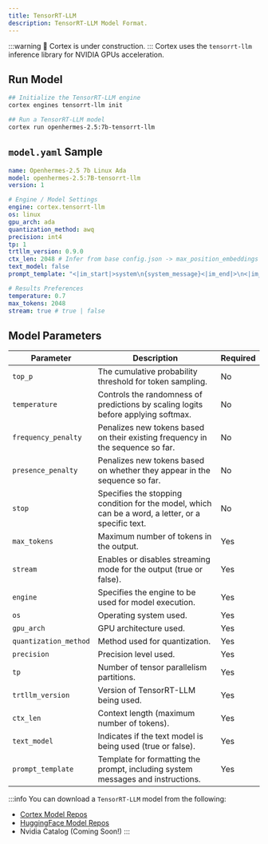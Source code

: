 ```yaml
---
title: TensorRT-LLM
description: TensorRT-LLM Model Format.
---
```


:::warning
🚧 Cortex is under construction.
:::
Cortex uses the `tensorrt-llm` inference library for NVIDIA GPUs acceleration.

## Run Model
```bash
## Initialize the TensorRT-LLM engine
cortex engines tensorrt-llm init

## Run a TensorRT-LLM model
cortex run openhermes-2.5:7b-tensorrt-llm
```
## `model.yaml` Sample
```yaml
name: Openhermes-2.5 7b Linux Ada
model: openhermes-2.5:7B-tensorrt-llm
version: 1

# Engine / Model Settings
engine: cortex.tensorrt-llm
os: linux
gpu_arch: ada
quantization_method: awq
precision: int4
tp: 1
trtllm_version: 0.9.0
ctx_len: 2048 # Infer from base config.json -> max_position_embeddings
text_model: false
prompt_template: "<|im_start|>system\n{system_message}<|im_end|>\n<|im_start|>user\n{prompt}<|im_end|>\n<|im_start|>assistant\n"

# Results Preferences
temperature: 0.7
max_tokens: 2048
stream: true # true | false

```
## Model Parameters

| **Parameter**          | **Description**                                                                      | **Required** |
|------------------------|--------------------------------------------------------------------------------------|--------------|
| `top_p`                | The cumulative probability threshold for token sampling.                             | No           |
| `temperature`          | Controls the randomness of predictions by scaling logits before applying softmax.    | No           |
| `frequency_penalty`    | Penalizes new tokens based on their existing frequency in the sequence so far.       | No           |
| `presence_penalty`     | Penalizes new tokens based on whether they appear in the sequence so far.            | No           |
| `stop`                 | Specifies the stopping condition for the model, which can be a word, a letter, or a specific text. | No           |
| `max_tokens`           | Maximum number of tokens in the output.                                              | Yes          |
| `stream`               | Enables or disables streaming mode for the output (true or false).                   | Yes          |
| `engine`               | Specifies the engine to be used for model execution.                                 | Yes          |
| `os`                   | Operating system used.                                                               | Yes          |
| `gpu_arch`             | GPU architecture used.                                                               | Yes          |
| `quantization_method`  | Method used for quantization.                                                        | Yes          |
| `precision`            | Precision level used.                                                                | Yes          |
| `tp`                   | Number of tensor parallelism partitions.                                             | Yes          |
| `trtllm_version`       | Version of TensorRT-LLM being used.                                                  | Yes          |
| `ctx_len`              | Context length (maximum number of tokens).                                           | Yes          |
| `text_model`           | Indicates if the text model is being used (true or false).                           | Yes          |
| `prompt_template`      | Template for formatting the prompt, including system messages and instructions.      | Yes          |

:::info
You can download a `TensorRT-LLM` model from the following:
- [Cortex Model Repos](/docs/hub/cortex-hub)
- [HuggingFace Model Repos](/docs/hub/hugging-face)
- Nvidia Catalog (Coming Soon!)
:::